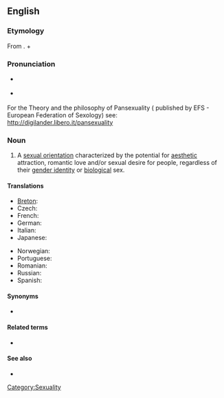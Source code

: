 ==English==
{{wikipedia}}

===Etymology===
From {{etyl|el}}. {{term|pan-}} + {{term|sexuality|lang=en}}

===Pronunciation===
* {{a|US}} {{IPA|/ˌpænsɛkʃuˈælɪti/}}
* {{a|UK}} {{IPA|/ˌpænsɛksjuˈælɪti/}}

For the Theory and the philosophy of Pansexuality ( published by EFS - European Federation of Sexology) see: http://digilander.libero.it/pansexuality 

===Noun===
{{en-noun|-}}

# A [[sexual orientation]] characterized by the potential for [[aesthetic]] attraction, romantic love and/or sexual desire for people, regardless of their [[gender identity]] or [[biological]] sex.

====Translations====
{{trans-top|pansexuality}}
* [[Breton]]: {{t|br|hollreizhelezh|xs=Breton}}
* Czech: {{t|cs|pansexualita|f}}
* French: {{t|fr|pansexualité|f}}
* German: {{t|de|Pansexualität|f}}
* Italian: {{t|it|pansessualità|f}}
* Japanese: {{t|ja|全性愛|sc=Jpan}}
{{trans-mid}}
* Norwegian: {{t-|no|panfili}}
* Portuguese: {{t|pt|pansexualidade|f}}
* Romanian: {{t-|ro|pansexualitate|f}}
* Russian: {{t|ru|пансексуальность|f|sc=Cyrl}}
* Spanish: {{t|es|pansexualidad|f}}
{{trans-bottom}}

====Synonyms====
* {{l|en|omnisexuality}}

====Related terms====
* {{l|en|pansexual}}

====See also====
* {{l|en|bisexuality}}

[[Category:Sexuality]]